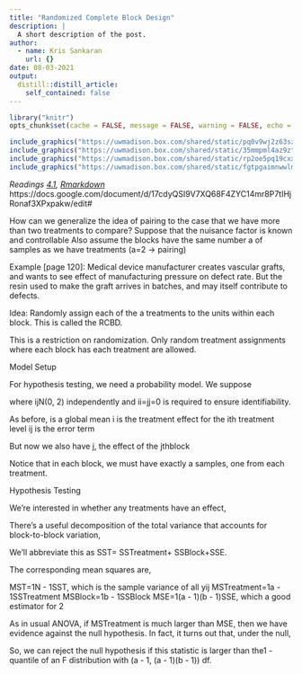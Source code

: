 ```yaml
---
title: "Randomized Complete Block Design"
description: |
  A short description of the post.
author:
  - name: Kris Sankaran
    url: {}
date: 08-03-2021
output:
  distill::distill_article:
    self_contained: false
---
```


```r
library("knitr")
opts_chunk$set(cache = FALSE, message = FALSE, warning = FALSE, echo = TRUE)
```
```r
include_graphics("https://uwmadison.box.com/shared/static/pq0v9wj2z63szngnxqm0mjfiq323q28k.png")
include_graphics("https://uwmadison.box.com/shared/static/35mmpml4az9ztv2wd5zp45mxiun11gja.png")
include_graphics("https://uwmadison.box.com/shared/static/rp2oe5pq19cxxvgps7hie04c3tni14r2.png")
include_graphics("https://uwmadison.box.com/shared/static/fgtpgaimnwwlm5s63bmj9f8ahe1nq4qp.png")
```

_Readings [4.1](), [Rmarkdown]()_
https://docs.google.com/document/d/17cdyQSI9V7XQ68F4ZYC14mr8P7tIHjRonaf3XPxpakw/edit#

How can we generalize the idea of pairing to the case that we have more than two treatments to compare?
Suppose that the nuisance factor is known and controllable
Also assume the blocks have the same number a of samples as we have treatments (a=2 → pairing)

Example [page 120]: Medical device manufacturer creates vascular grafts, and wants to see effect of manufacturing pressure on defect rate. But the resin used to make the graft arrives in batches, and may itself contribute to defects.

Idea: Randomly assign each of the a treatments to the units within each block. This is called the RCBD.

This is a restriction on randomization. Only random treatment assignments where each block has each treatment are allowed.

Model Setup

For hypothesis testing, we need a probability model. We suppose

where ijN(0, 2) independently and ii=jj=0 is required to ensure identifiability.

As before,
 is a global mean
i is the treatment effect for the ith treatment level
ij is the error term

But now we also have
j, the effect of the jthblock

Notice that in each block, we must have exactly a samples, one from each treatment.

Hypothesis Testing

We’re interested in whether any treatments have an effect,



There’s a useful decomposition of the total variance that accounts for block-to-block variation,


We’ll abbreviate this as SST= SSTreatment+ SSBlock+SSE. 

The corresponding mean squares are,

MST=1N - 1SST, which is the sample variance of all yij
MSTreatment=1a - 1SSTreatment
MSBlock=1b - 1SSBlock
MSE=1(a - 1)(b - 1)SSE, which a good estimator for 2

As in usual ANOVA, if MSTreatment is much larger than MSE, then we have evidence against the null hypothesis. In fact, it turns out that, under the null,



So, we can reject the null hypothesis if this statistic is larger than the1 -  quantile of an F distribution with (a - 1, (a - 1)(b - 1)) df.
